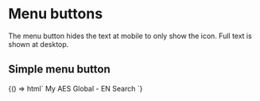 

<Meta title="Atoms/Menu Button" component="aes-menu-button" />

# Menu buttons

The menu button hides the text at mobile to only show the icon. Full text is shown at desktop.

## Simple menu button

<Canvas>
  <Story name="Menu Button">
    {() => html`
      <aes-menu-button icon="${IconType.LOGIN}" url="http://google.com">
        My AES
      </aes-menu-button>
      <aes-menu-button icon="${IconType.GLOBE}" url="http://google.com">
        Global - EN
      </aes-menu-button>
      <aes-menu-button> Search </aes-menu-button>
    `}
  </Story>
</Canvas>

